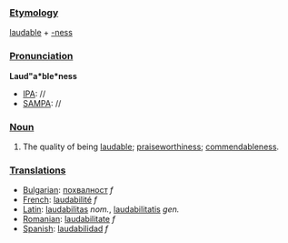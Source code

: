 ===[[Etymology]]===
[[laudable]] + [[-ness]]
===[[Pronunciation]]===
'''Laud"a*ble*ness'''
*[[IPA]]: //
*[[SAMPA]]: //
===[[Noun]]===
#The quality of being [[laudable]]; [[praiseworthiness]]; [[commendableness]].
===[[Translations]]===
*[[Bulgarian]]: [[похвалност]] ''f''
*[[French]]: [[laudabilité]] ''f''
*[[Latin]]: [[laudabilitas]] ''nom.'', [[laudabilitatis]] ''gen.''
*[[Romanian]]: [[laudabilitate]] ''f''
*[[Spanish]]: [[laudabilidad]] ''f''